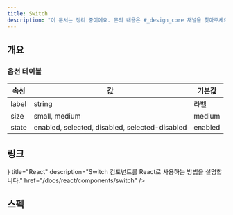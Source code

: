 ```yaml
---
title: Switch
description: "이 문서는 정리 중이에요. 문의 내용은 #_design_core 채널을 찾아주세요."
---
```


## 개요

### 옵션 테이블

| 속성        | 값     | 기본값 |
| ----------- | ------ | ------ |
| label        | string | 라벨 |
| size        | small, medium | medium |
| state        | enabled, selected, disabled, selected-disabled | enabled |

## 링크

<Cards>
  <Card
    icon={<AtomIcon />}
    title="React"
    description="Switch 컴포넌트를 React로 사용하는 방법을 설명합니다."
    href="/docs/react/components/switch"
  />
</Cards>

## 스펙

<ComponentSpecBlock id="switch" />
